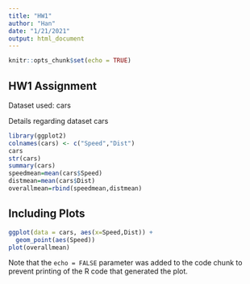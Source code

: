 ```yaml
---
title: "HW1"
author: "Han"
date: "1/21/2021"
output: html_document
---
```


```r
knitr::opts_chunk$set(echo = TRUE)
```

## HW1 Assignment

Dataset used: cars

Details regarding dataset cars
```r
library(ggplot2)
colnames(cars) <- c("Speed","Dist")
cars
str(cars)
summary(cars)
speedmean=mean(cars$Speed)
distmean=mean(cars$Dist)
overallmean=rbind(speedmean,distmean)
```

## Including Plots


```r
ggplot(data = cars, aes(x=Speed,Dist)) +
  geom_point(aes(Speed))
plot(overallmean)
```

Note that the `echo = FALSE` parameter was added to the code chunk to prevent printing of the R code that generated the plot.
